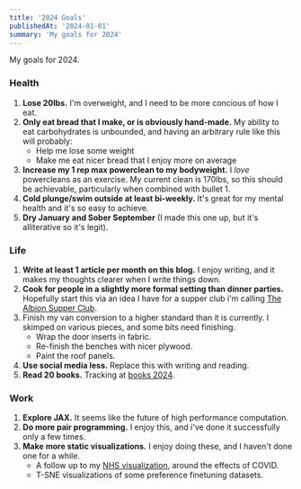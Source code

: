 ```yaml
---
title: '2024 Goals'
publishedAt: '2024-01-01'
summary: 'My goals for 2024'
---
```



My goals for 2024.

### Health

1. **Lose 20lbs.** I'm overweight, and I need to be more concious of how I eat.
2. **Only eat bread that I make, or is obviously hand-made.** My ability to eat carbohydrates is unbounded, and having an arbitrary rule like this will probably:
    - Help me lose some weight
    - Make me eat nicer bread that I enjoy more on average
3. **Increase my 1 rep max powerclean to my bodyweight.** I *love* powercleans as an exercise. My current clean is 170lbs, so this should be achievable, particularly when combined with bullet 1.
4. **Cold plunge/swim outside at least bi-weekly.** It's great for my mental health and it's so easy to achieve.
5. **Dry January and Sober September** (I made this one up, but it's alliterative so it's legit).

### Life

1. **Write at least 1 article per month on this blog.** I enjoy writing, and it makes my thoughts clearer when I write things down.
2. **Cook for people in a slightly more formal setting than dinner parties.** Hopefully start this via an idea I have for a supper club i'm calling [The Albion Supper Club](https://www.albionsupperclub.com/).
3. Finish my van conversion to a higher standard than it is currently. I skimped on various pieces, and some bits need finishing.
    - Wrap the door inserts in fabric.
    - Re-finish the benches with nicer plywood.
    - Paint the roof panels.
4. **Use social media less.** Replace this with writing and reading.
5. **Read 20 books.** Tracking at [books 2024](https://markneumann.xyz/blog/books-2024). 

### Work

1. **Explore JAX.** It seems like the future of high performance computation.
2. **Do more pair programming.** I enjoy this, and i've done it successfully only a few times. 
3. **Make more static visualizations.** I enjoy doing these, and I haven't done one for a while.
    - A follow up to my [NHS visualization](https://deneutoy.github.io/savethenhs/), around the effects of COVID.
    - T-SNE visualizations of some preference finetuning datasets.
